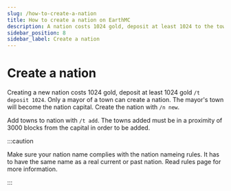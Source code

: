 ---
slug: /how-to-create-a-nation
title: How to create a nation on EarthMC
description: A nation costs 1024 gold, deposit at least 1024 to the town bank /t deposit 1024. Only a mayor of a town can create a nation. The mayor's town will become the nation capital. Create the nation wiht /n new.
sidebar_position: 8
sidebar_label: Create a nation
---
# Create a nation
Creating a new nation costs 1024 gold, deposit at least 1024 gold `/t deposit 1024`. Only a mayor of a town can create a nation. The mayor's town will become the nation capital. Create the nation with `/n new`.

Add towns to nation with `/t add`. The towns added must be in a proximity of 3000 blocks from the capital in order to be added.

:::caution

Make sure your nation name complies with the nation nameing rules. It has to have the same name as a real current or past nation. Read rules page for more information.

:::